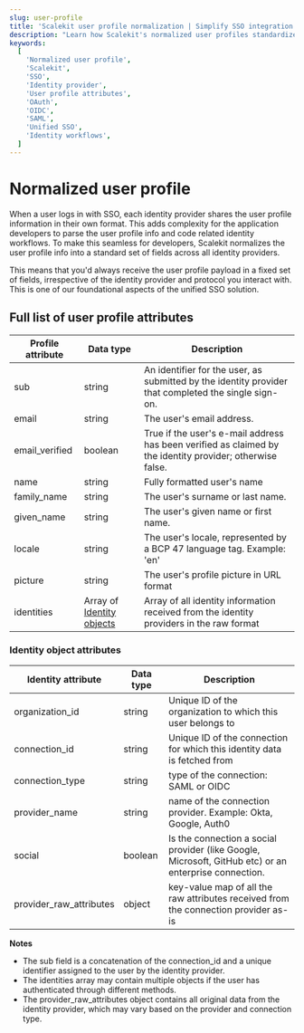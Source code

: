 ```yaml
---
slug: user-profile
title: 'Scalekit user profile normalization | Simplify SSO integration'
description: "Learn how Scalekit's normalized user profiles standardize identity data across providers, streamlining single sign-on (SSO) integration and user management."
keywords:
  [
    'Normalized user profile',
    'Scalekit',
    'SSO',
    'Identity provider',
    'User profile attributes',
    'OAuth',
    'OIDC',
    'SAML',
    'Unified SSO',
    'Identity workflows',
  ]
---
```


# Normalized user profile

When a user logs in with SSO, each identity provider shares the user profile information in their own format. This adds
complexity for the application developers to parse the user profile info and code related identity workflows. To make
this seamless for developers, Scalekit normalizes the user profile info into a standard set of fields across all
identity providers.

This means that you'd always receive the user profile payload in a fixed set of fields, irrespective of the identity
provider and protocol you interact with. This is one of our foundational aspects of the unified SSO solution.

<CodeWithHeader title="Sample normalized user profile">
<JsonViewer src={{
    "email": "john.doe@acmecorp.com",
    "email_verified": true,
    "family_name": "Doe",
    "given_name": "John",
    "locale": "en",
    "name": "John Doe",
    "picture": "https://lh3.googleusercontent.com/a/ACg8ocKNE4TZ...iEma17URCEf=s96-c",
    "sub": "conn_17576372041941092;google-oauth2|104630259163176101050",
    "identities": [
        {
            "connection_id": "conn_17576372041941092",
            "organization_id": "org_17002852291444836",
            "connection_type": "OIDC",
            "provider_name": "AUTH0",
            "social": false,
            "provider_raw_attributes": {
                "aud": "ztTgHijLLguDXJQab0oiPyIcDLXXrJX6",
                "email": "john.doe@acmecorp.com",
                "email_verified": true,
                "exp": 1714580633,
                "family_name": "Doe",
                "given_name": "John",
                "iat": 1714544633,
                "iss": "https://dev-rmmfmus2g7vverbf.us.auth0.com/",
                "locale": "en",
                "name": "John Doe",
                "nickname": "john.doe",
                "nonce": "Lof9SpxEzs9dhUlJzgrrbQ==",
                "picture": "https://lh3.googleusercontent.com/a/ACg8ocKNE4T...17URCEf=s96-c",
                "sid": "5yqRJIfjPh8c7lr1s2N-IbY6WR8VyaIZ",
                "sub": "google-oauth2|104630259163176101050",
                "updated_at": "2024-04-30T10:02:30.988Z"
            }
        }
    ]
}} />
</CodeWithHeader>

## Full list of user profile attributes

| Profile attribute                                                  | Data type                                                | Description                                                                                               |
| ------------------------------------------------------------------ | -------------------------------------------------------- | --------------------------------------------------------------------------------------------------------- |
| <SimpleCode className="text--semibold">sub</SimpleCode>            | string                                                   | An identifier for the user, as submitted by the identity provider that completed the single sign-on.      |
| <SimpleCode className="text--semibold">email</SimpleCode>          | string                                                   | The user's email address.                                                                                 |
| <SimpleCode className="text--semibold">email_verified</SimpleCode> | boolean                                                  | True if the user's e-mail address has been verified as claimed by the identity provider; otherwise false. |
| <SimpleCode className="text--semibold">name</SimpleCode>           | string                                                   | Fully formatted user's name                                                                               |
| <SimpleCode className="text--semibold">family_name</SimpleCode>    | string                                                   | The user's surname or last name.                                                                          |
| <SimpleCode className="text--semibold">given_name</SimpleCode>     | string                                                   | The user's given name or first name.                                                                      |
| <SimpleCode className="text--semibold">locale</SimpleCode>         | string                                                   | The user's locale, represented by a BCP 47 language tag. Example: 'en'                                    |
| <SimpleCode className="text--semibold">picture</SimpleCode>        | string                                                   | The user's profile picture in URL format                                                                  |
| <SimpleCode className="text--semibold">identities</SimpleCode>     | Array of [Identity objects](#identity-object-attributes) | Array of all identity information received from the identity providers in the raw format                  |

### Identity object attributes

| Identity attribute                                                          | Data type | Description                                                                                           |
| --------------------------------------------------------------------------- | --------- | ----------------------------------------------------------------------------------------------------- |
| <SimpleCode className="text--semibold">organization_id</SimpleCode>         | string    | Unique ID of the organization to which this user belongs to                                           |
| <SimpleCode className="text--semibold">connection_id</SimpleCode>           | string    | Unique ID of the connection for which this identity data is fetched from                              |
| <SimpleCode className="text--semibold">connection_type</SimpleCode>         | string    | type of the connection: SAML or OIDC                                                                  |
| <SimpleCode className="text--semibold">provider_name</SimpleCode>           | string    | name of the connection provider. Example: Okta, Google, Auth0                                         |
| <SimpleCode className="text--semibold">social</SimpleCode>                  | boolean   | Is the connection a social provider (like Google, Microsoft, GitHub etc) or an enterprise connection. |
| <SimpleCode className="text--semibold">provider_raw_attributes</SimpleCode> | object    | key-value map of all the raw attributes received from the connection provider as-is                   |

**Notes**

- The <SimpleCode className="text--semibold">sub</SimpleCode> field is a concatenation of the
  <SimpleCode className="text--semibold">connection_id</SimpleCode> and a unique identifier assigned to the user by the identity
  provider.
- The identities array may contain multiple objects if the user has authenticated through different methods.
- The <SimpleCode className="text--semibold">provider_raw_attributes</SimpleCode> object contains all original data from
  the identity provider, which may vary based on the provider and connection type.
